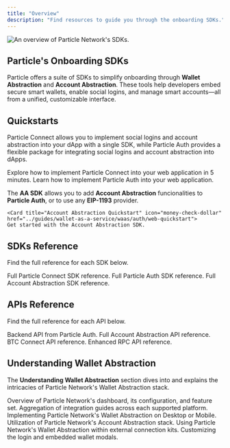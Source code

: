 ```yaml
---
title: "Overview"
description: "Find resources to guide you through the onboarding SDKs."
---
```


<Frame>
<img src="https://static.particle.network/mintlify/images/06.gif" alt="An overview of Particle Network's SDKs." style={{ width: '100%', maxWidth: '600px' }} />
</Frame>

## Particle's Onboarding SDKs

Particle offers a suite of SDKs to simplify onboarding through **Wallet Abstraction** and **Account Abstraction**. These tools help developers embed secure smart wallets, enable social logins, and manage smart accounts—all from a unified, customizable interface.

## Quickstarts

Particle Connect allows you to implement social logins and account abstraction into your dApp with a single SDK, while Particle Auth provides a flexible package for integrating social logins and account abstraction into dApps.

<CardGroup cols={1}>
  <Card title="Particle Connect Web Quickstart" icon="wallet" href="../guides/wallet-as-a-service/waas/connect/web-quickstart">
    Explore how to implement Particle Connect into your web application in 5 minutes. 
  </Card>
  <Card title="Particle Auth Web Quickstart" icon="money-check-dollar" href="../guides/wallet-as-a-service/waas/auth/web-quickstart">
    Learn how to implement Particle Auth into your web application.
  </Card>
</CardGroup>

The **AA SDK** allows you to add **Account Abstraction** funcionalities to **Particle Auth**, or to use any **EIP-1193** provider.


    <Card title="Account Abstraction Quickstart" icon="money-check-dollar" href="../guides/wallet-as-a-service/waas/auth/web-quickstart">
    Get started with the Account Abstraction SDK.
  </Card>

## SDKs Reference

Find the full reference for each SDK below.

<Card title="Particle Connect" icon="wallet" href="/api-reference/connect/introduction">
  Full Particle Connect SDK reference.
</Card>

<Card title="Particle Auth" icon="money-check-dollar" href="/api-reference/auth/introduction">
  Full Particle Auth SDK reference.
</Card>

<Card title="AA SDK" icon="money-check-dollar" href="/api-reference/aa/introduction">
  Full Account Abstraction SDK reference.
</Card>

## APIs Reference

Find the full reference for each API below.

<Card title="Server API" icon="wallet" href="/api-reference/auth/server/getuserinfo">
  Backend API from Particle Auth.
</Card>

<Card title="Account Abstraction APIs" icon="money-check-dollar" href="/api-reference/aa/rpc/getsmartaccount">
  Full Account Abstraction API reference.
</Card>
<Card title="BTC Connect APIs" icon="money-check-dollar" href="/api-reference/btc/rpc/getbtcaccount">
  BTC Connect API reference.
</Card>
<Card title="Enhanced RPC" icon="money-check-dollar" href="/api-reference/enhanced/evm/abi_encodefunctioncall">
  Enhanced RPC API reference.
</Card>


## Understanding Wallet Abstraction

The **Understanding Wallet Abstraction** section dives into and explains the intricacies of Particle Network's Wallet Abstraction stack.

<CardGroup cols={3}>
  <Card title="Dashboard" icon="table-columns" href="./dashboard">
    Overview of Particle Network's dashboard, its configuration, and feature set.
  </Card>
    <Card title="Platform Coverage" icon="map" href="../guides/integrations/platform/web">
    Aggregation of integration guides across each supported platform.
  </Card>
  <Card title="Wallet Abstraction" icon="wallet" href="../guides/wallet-as-a-service/waas/understanding-waas">
    Implementing Particle Network's Wallet Abstraction on Desktop or Mobile.
  </Card>
  <Card title="Account Abstraction" icon="money-check-dollar" href="../guides/aa/web-aa">
    Utilization of Particle Network's Account Abstraction stack.
  </Card>
  <Card title="Connection Kits" icon="plug" href="../guides/wallet-as-a-service/connection-kits">
    Using Particle Network's Wallet Abstraction within external connection kits.
  </Card>
  <Card title="Customization" icon="paintbrush" href="../guides/configuration">
    Customizing the login and embedded wallet modals.
  </Card>
</CardGroup>

